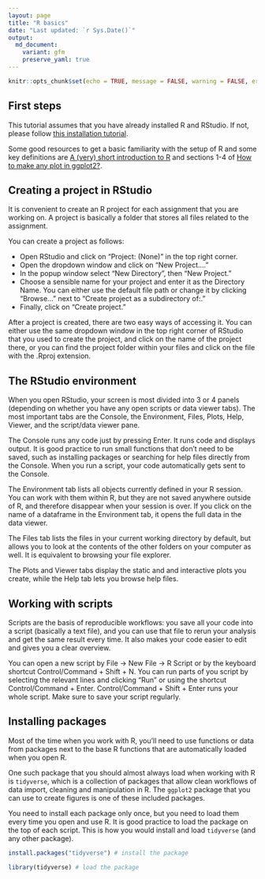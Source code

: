 ```yaml
---
layout: page
title: "R basics"
date: "Last updated: `r Sys.Date()`"
output:
  md_document:
    variant: gfm
    preserve_yaml: true
---
```


```r
knitr::opts_chunk$set(echo = TRUE, message = FALSE, warning = FALSE, error = FALSE)
```

## First steps

This tutorial assumes that you have already installed R and RStudio.
If not, please follow [this installation tutorial](../r_install).

Some good resources to get a basic familiarity with the setup of R and some key definitions are [A (very) short introduction to R](https://github.com/ClaudiaBrauer/A-very-short-introduction-to-R/blob/master/documents/A%20(very)%20short%20introduction%20to%20R.pdf) and sections 1-4 of [How to make any plot in ggplot2?](http://r-statistics.co/ggplot2-Tutorial-With-R.html#6.1\%20Make\%20a\%20time\%20series\%20plot\%20(using\%20ggfortify)).

## Creating a project in RStudio

It is convenient to create an R project for each assignment that you are working on.
A project is basically a folder that stores all files related to the assignment.

You can create a project as follows:

* Open RStudio and click on "Project: (None)" in the top right corner.
* Open the dropdown window and click on "New Project...."
* In the popup window select "New Directory", then "New Project."
* Choose a sensible name for your project and enter it as the Directory Name. You can either use the default file path or change it by clicking "Browse..." next to "Create project as a subdirectory of:."
* Finally, click on "Create project."

After a project is created, there are two easy ways of accessing it. 
You can either use the same dropdown window in the top right corner of RStudio that you used to create the project, and click on the name of the project there, or you can find the project folder within your files and click on the file with the .Rproj extension.

## The RStudio environment

When you open RStudio, your screen is most divided into 3 or 4 panels (depending on whether you have any open scripts or data viewer tabs).
The most important tabs are the Console, the Environment, Files, Plots, Help, Viewer, and the script/data viewer pane.

The Console runs any code just by pressing Enter.
It runs code and displays output.
It is good practice to run small functions that don't need to be saved, such as installing packages or searching for help files directly from the Console.
When you run a script, your code automatically gets sent to the Console.

The Environment tab lists all objects currently defined in your R session.
You can work with them within R, but they are not saved anywhere outside of R, and therefore disappear when your session is over.
If you click on the name of a dataframe in the Environment tab, it opens the full data in the data viewer.

The Files tab lists the files in your current working directory by default, but allows you to look at the contents of the other folders on your computer as well.
It is equivalent to browsing your file explorer.

The Plots and Viewer tabs display the static and and interactive plots you create, while the Help tab lets you browse help files.

## Working with scripts

Scripts are the basis of reproducible workflows: you save all your code into a script (basically a text file), and you can use that file to rerun your analysis and get the same result every time.
It also makes your code easier to edit and gives you a clear overview.

You can open a new script by File -> New File -> R Script or by the keyboard shortcut Control/Command + Shift + N.
You can run parts of you script by selecting the relevant lines and clicking "Run" or using the shortcut Control/Command + Enter.
Control/Command + Shift + Enter runs your whole script.
Make sure to save your script regularly.

## Installing packages

Most of the time when you work with R, you'll need to use functions or data from packages next to the base R functions that are automatically loaded when you open R.

One such package that you should almost always load when working with R is `tidyverse`, which is a collection of packages that allow clean workflows of data import, cleaning and manipulation in R.
The `ggplot2` package that you can use to create figures is one of these included packages.

You need to install each package only once, but you need to load them every time you open and use R.
It is good practice to load the package on the top of each script.
This is how you would install and load `tidyverse` (and any other package).

```r
install.packages("tidyverse") # install the package
```
```r
library(tidyverse) # load the package
```